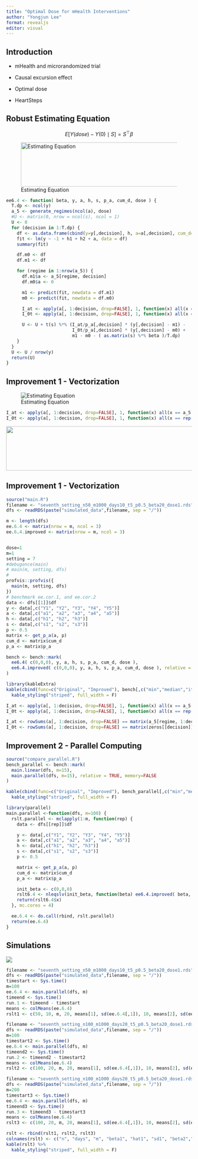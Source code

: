 ```yaml
---
title: "Optimal Dose for mHealth Interventions"
author: "Yongjun Lee"
format: revealjs
editor: visual
---
```


## Introduction

-   mHealth and microrandomized trial

-   Causal excursion effect

-   Optimal dose

-   HeartSteps

## Robust Estimating Equation

$$
E[Y(dose)-Y(0)\mid S] = S^\top \beta
$$

![Estimating Equation](/ee_pic.png){width="1800px" height="120px"}

``` r
ee6.4 <- function( beta, y, a, h, s, p_a, cum_d, dose ) {
  T.dp <- ncol(y)
  a_5 <- generate_regimes(ncol(a), dose)
  #U <- matrix(0, nrow = ncol(s), ncol = 1)
  U <- 0
  for (decision in 1:T.dp) {
    df <- as.data.frame(cbind(y=y[,decision], h, a=a[,decision], cum_d=cum_d[,decision]))
    fit <- lm(y ~ -1 + h1 + h2 + a, data = df)
    summary(fit)

    df.m0 <- df
    df.m1 <- df

    for (regime in 1:nrow(a_5)) {
      df.m1$a <- a_5[regime, decision]
      df.m0$a <- 0

      m1 <- predict(fit, newdata = df.m1)
      m0 <- predict(fit, newdata = df.m0)

      I_at <- apply(a[, 1:decision, drop=FALSE], 1, function(x) all(x == a_5[regime,1:decision]))
      I_0t <- apply(a[, 1:decision, drop=FALSE], 1, function(x) all(x == rep(0, decision)))

      U <- U + t(s) %*% (I_at/p_a[,decision] * (y[,decision] - m1) -
                         I_0t/p_a[,decision] * (y[,decision] - m0) +
                         m1 - m0 - ( as.matrix(s) %*% beta )/T.dp)
    }
  }
  U <- U / nrow(y)
  return(U)
}
```

## Improvement 1 - Vectorization

![Estimating Equation](/profvis1.png)

``` r
I_at <- apply(a[, 1:decision, drop=FALSE], 1, function(x) all(x == a_5[regime,1:decision]))
I_0t <- apply(a[, 1:decision, drop=FALSE], 1, function(x) all(x == rep(0, decision)))
```

![](/ee_pic.png){width="1800px" height="120px"}

## Improvement 1 - Vectorization

```r
source("main.R")
filename <- "seventh_setting_n50_m1000_days10_t5_p0.5_beta20_dose1.rds"
dfs <- readRDS(paste("simulated_data",filename, sep = "/"))

m <- length(dfs)
ee.6.4 <- matrix(nrow = m, ncol = 3)
ee.6.4.improved <- matrix(nrow = m, ncol = 3)


dose=1
m=1
setting = 7
#debugonce(main)
# main(m, setting, dfs)
# 
profvis::profvis({
  main(m, setting, dfs)
})
# benchmark ee.cor.1, and ee.cor.2
data <- dfs[[1]]$df
y <- data[,c("Y1", "Y2", "Y3", "Y4", "Y5")]
a <- data[,c("a1", "a2", "a3", "a4", "a5")]
h <- data[,c("h1", "h2", "h3")]
s <- data[,c("s1", "s2", "s3")]
p <- 0.5
matrix <- get_p_a(a, p)
cum_d <- matrix$cum_d
p_a <- matrix$p_a

bench <- bench::mark(
  ee6.4( c(0,0,0), y, a, h, s, p_a, cum_d, dose ),
  ee6.4.improved( c(0,0,0), y, a, h, s, p_a, cum_d, dose ), relative = TRUE
)
```

```r
library(kableExtra)
kable(cbind(func=c("Original", "Improved"), bench[,c("min","median","itr/sec","n_itr","total_time")])) %>%
  kable_styling("striped", full_width = F)
```

``` r
I_at <- apply(a[, 1:decision, drop=FALSE], 1, function(x) all(x == a_5[regime,1:decision]))
I_0t <- apply(a[, 1:decision, drop=FALSE], 1, function(x) all(x == rep(0, decision)))

I_at <- rowSums(a[, 1:decision, drop=FALSE] == matrix(a_5[regime, 1:decision], nrow=nrow(a), ncol=decision, byrow=TRUE)) == decision
I_0t <- rowSums(a[, 1:decision, drop=FALSE] == matrix(zeros[[decision]], nrow=nrow(a), ncol=decision, byrow=TRUE)) == decision
```

## Improvement 2 - Parallel Computing

```r
source("compare_parallel.R")
bench_parallel <- bench::mark(
  main.linear(dfs, m=15),
  main.parallel(dfs, m=15), relative = TRUE, memory=FALSE
)

kable(cbind(func=c("Original", "Improved"), bench_parallel[,c("min","median","itr/sec","n_itr","total_time")])) %>%
  kable_styling("striped", full_width = F)
```

``` r
library(parallel)
main.parallel <-function(dfs, m=100) {
  rslt.parallel <- mclapply(1:m, function(rep) {
    data <- dfs[[rep]]$df

    y <- data[,c("Y1", "Y2", "Y3", "Y4", "Y5")]
    a <- data[,c("a1", "a2", "a3", "a4", "a5")]
    h <- data[,c("h1", "h2", "h3")]
    s <- data[,c("s1", "s2", "s3")]
    p <- 0.5

    matrix <- get_p_a(a, p)
    cum_d <- matrix$cum_d
    p_a <- matrix$p_a

    init_beta <- c(0,0,0)
    rslt6.4 <- nleqslv(init_beta, function(beta) ee6.4.improved( beta, y, a, h, s, p_a, cum_d, dose ))
    return(rslt6.4$x)
  }, mc.cores = 4)

  ee.6.4 <- do.call(rbind, rslt.parallel)
  return(ee.6.4)
}
```

## Simulations

![](/sim_setting.png)

```r
filename <- "seventh_setting_n50_m1000_days10_t5_p0.5_beta20_dose1.rds"
dfs <- readRDS(paste("simulated_data",filename, sep = "/"))
timestart <- Sys.time()
m=100
ee.6.4 <- main.parallel(dfs, m)
timeend <- Sys.time()
run.1 <- timeend - timestart
means <- colMeans(ee.6.4)
rslt1 <- c(50, 10, m, 20, means[1], sd(ee.6.4[,1]), 10, means[2], sd(ee.6.4[,2]), 5, means[3], sd(ee.6.4[,3]), run.1)

filename <- "seventh_setting_n100_m1000_days20_t5_p0.5_beta20_dose1.rds"
dfs <- readRDS(paste("simulated_data",filename, sep = "/"))
m=100
timestart2 <- Sys.time()
ee.6.4 <- main.parallel(dfs, m)
timeend2 <- Sys.time()
run.2 <- timeend2 - timestart2
means <- colMeans(ee.6.4)
rslt2 <- c(100, 20, m, 20, means[1], sd(ee.6.4[,1]), 10, means[2], sd(ee.6.4[,2]), 5, means[3], sd(ee.6.4[,3]), run.2)

filename <- "seventh_setting_n100_m1000_days20_t5_p0.5_beta20_dose1.rds"
dfs <- readRDS(paste("simulated_data",filename, sep = "/"))
m=200
timestart3 <- Sys.time()
ee.6.4 <- main.parallel(dfs, m)
timeend3 <- Sys.time()
run.3 <- timeend3 - timestart3
means <- colMeans(ee.6.4)
rslt3 <- c(100, 20, m, 20, means[1], sd(ee.6.4[,1]), 10, means[2], sd(ee.6.4[,2]), 5, means[3], sd(ee.6.4[,3]), run.3)

rslt <- rbind(rslt1, rslt2, rslt3)
colnames(rslt) <- c("n", "days", "m", "beta1", "hat1", "sd1", "beta2","hat2", "sd2", "beta3", "hat3", "sd3", "runtime")
kable(rslt) %>%
  kable_styling("striped", full_width = F)
```
